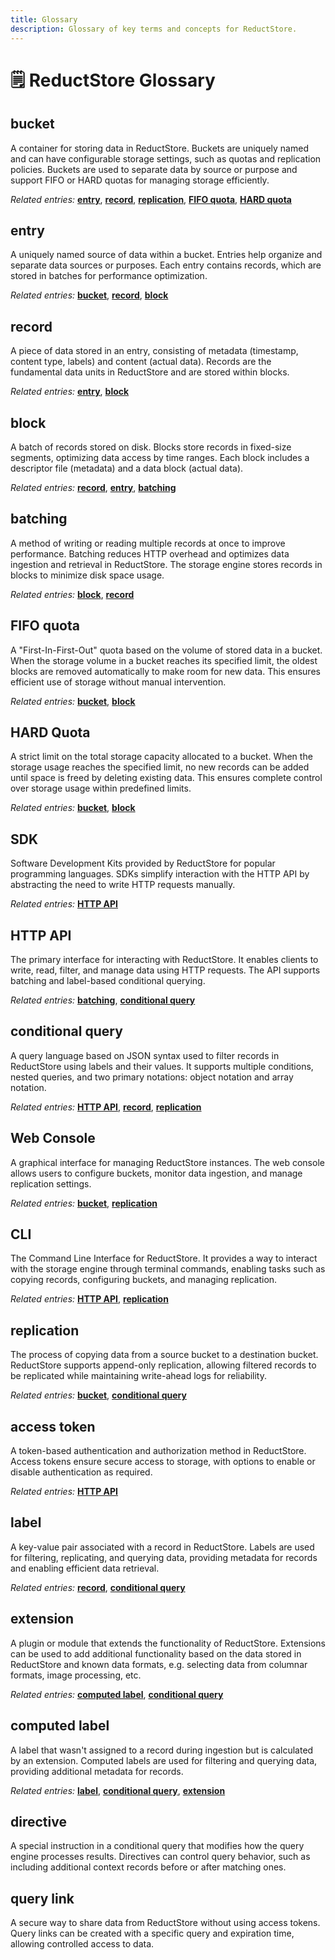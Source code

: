 ```yaml
---
title: Glossary
description: Glossary of key terms and concepts for ReductStore.
---
```


<head>
  <link rel="canonical" href="https://www.reduct.store/docs/glossary" />
</head>

# 🗒️ ReductStore Glossary

## bucket

A container for storing data in ReductStore. Buckets are uniquely named and can have configurable storage settings, such as quotas and replication policies. Buckets are used to separate data by source or purpose and support FIFO or HARD quotas for managing storage efficiently.

_Related entries:_ [**entry**](#entry), [**record**](#record), [**replication**](#replication), [**FIFO quota**](#fifo-quota), [**HARD quota**](#hard-quota)

## entry

A uniquely named source of data within a bucket. Entries help organize and separate data sources or purposes. Each entry contains records, which are stored in batches for performance optimization.

_Related entries:_ [**bucket**](#bucket), [**record**](#record), [**block**](#block)

## record

A piece of data stored in an entry, consisting of metadata (timestamp, content type, labels) and content (actual data). Records are the fundamental data units in ReductStore and are stored within blocks.

_Related entries:_ [**entry**](#entry), [**block**](#block)

## block

A batch of records stored on disk. Blocks store records in fixed-size segments, optimizing data access by time ranges. Each block includes a descriptor file (metadata) and a data block (actual data).

_Related entries:_ [**record**](#record), [**entry**](#entry), [**batching**](#batching)

## batching

A method of writing or reading multiple records at once to improve performance. Batching reduces HTTP overhead and optimizes data ingestion and retrieval in ReductStore. The storage engine stores records in blocks to minimize disk space usage.

_Related entries:_ [**block**](#block), [**record**](#record)

## FIFO quota

A "First-In-First-Out" quota based on the volume of stored data in a bucket. When the storage volume in a bucket reaches its specified limit, the oldest blocks are removed automatically to make room for new data. This ensures efficient use of storage without manual intervention.

_Related entries:_ [**bucket**](#bucket), [**block**](#block)

## HARD Quota

A strict limit on the total storage capacity allocated to a bucket. When the storage usage reaches the specified limit, no new records can be added until space is freed by deleting existing data. This ensures complete control over storage usage within predefined limits.

_Related entries:_ [**bucket**](#bucket), [**block**](#block)

## SDK

Software Development Kits provided by ReductStore for popular programming languages. SDKs simplify interaction with the HTTP API by abstracting the need to write HTTP requests manually.

_Related entries:_ [**HTTP API**](#http-api)

## HTTP API

The primary interface for interacting with ReductStore. It enables clients to write, read, filter, and manage data using HTTP requests. The API supports batching and label-based conditional querying.

_Related entries:_ [**batching**](#batching), [**conditional query**](#conditional-query)

## conditional query

A query language based on JSON syntax used to filter records in ReductStore using labels and their values. It supports multiple conditions, nested queries, and two primary notations: object notation and array notation.

_Related entries:_ [**HTTP API**](#http-api), [**record**](#record), [**replication**](#replication)

## Web Console

A graphical interface for managing ReductStore instances. The web console allows users to configure buckets, monitor data ingestion, and manage replication settings.

_Related entries:_ [**bucket**](#bucket), [**replication**](#replication)

## CLI

The Command Line Interface for ReductStore. It provides a way to interact with the storage engine through terminal commands, enabling tasks such as copying records, configuring buckets, and managing replication.

_Related entries:_ [**HTTP API**](#http-api), [**replication**](#replication)

## replication

The process of copying data from a source bucket to a destination bucket. ReductStore supports append-only replication, allowing filtered records to be replicated while maintaining write-ahead logs for reliability.

_Related entries:_ [**bucket**](#bucket), [**conditional query**](#conditional-query)

## access token

A token-based authentication and authorization method in ReductStore. Access tokens ensure secure access to storage, with options to enable or disable authentication as required.

_Related entries:_ [**HTTP API**](#http-api)

## label

A key-value pair associated with a record in ReductStore. Labels are used for filtering, replicating, and querying data, providing metadata for records and enabling efficient data retrieval.

_Related entries:_ [**record**](#record), [**conditional query**](#conditional-query)

## extension

A plugin or module that extends the functionality of ReductStore. Extensions can be used to add additional functionality based on the data stored in ReductStore and known data formats, e.g. selecting data from columnar formats, image processing, etc.

_Related entries:_ [**computed label**](#computed-label), [**conditional query**](#conditional-query)

## computed label

A label that wasn't assigned to a record during ingestion but is calculated by an extension. Computed labels are used for filtering and querying data, providing additional metadata for records.

_Related entries:_ [**label**](#label), [**conditional query**](#conditional-query), [**extension**](#extension)

## directive

A special instruction in a conditional query that modifies how the query engine processes results. Directives can control query behavior, such as including additional context records before or after matching ones.

## query link

A secure way to share data from ReductStore without using access tokens. Query links can be created with a specific query and expiration time, allowing controlled access to data.
